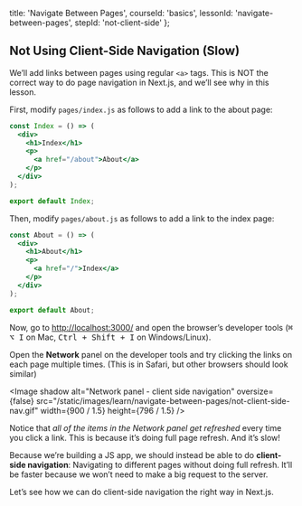 
  title: 'Navigate Between Pages',
  courseId: 'basics',
  lessonId: 'navigate-between-pages',
  stepId: 'not-client-side'
};

## Not Using Client-Side Navigation (Slow)

We’ll add links between pages using regular `<a>` tags. This is NOT the correct way to do page navigation in Next.js, and we’ll see why in this lesson.

First, modify `pages/index.js` as follows to add a link to the about page:

```jsx
const Index = () => (
  <div>
    <h1>Index</h1>
    <p>
      <a href="/about">About</a>
    </p>
  </div>
);

export default Index;
```

Then, modify `pages/about.js` as follows to add a link to the index page:

```jsx
const About = () => (
  <div>
    <h1>About</h1>
    <p>
      <a href="/">Index</a>
    </p>
  </div>
);

export default About;
```

Now, go to [http://localhost:3000/](http://localhost:3000/) and open the browser’s developer tools (<kbd>⌘ ⌥ I</kbd> on Mac, <kbd>Ctrl + Shift + I</kbd> on Windows/Linux).

Open the **Network** panel on the developer tools and try clicking the links on each page multiple times. (This is in Safari, but other browsers should look similar)

<Image
  shadow
  alt="Network panel - client side navigation"
  oversize={false}
  src="/static/images/learn/navigate-between-pages/not-client-side-nav.gif"
  width={900 / 1.5}
  height={796 / 1.5}
/>

Notice that _all of the items in the Network panel get refreshed_ every time you click a link. This is because it’s doing full page refresh. And it’s slow!

Because we’re building a JS app, we should instead be able to do **client-side navigation**: Navigating to different pages without doing full refresh. It’ll be faster because we won’t need to make a big request to the server.

Let’s see how we can do client-side navigation the right way in Next.js.


